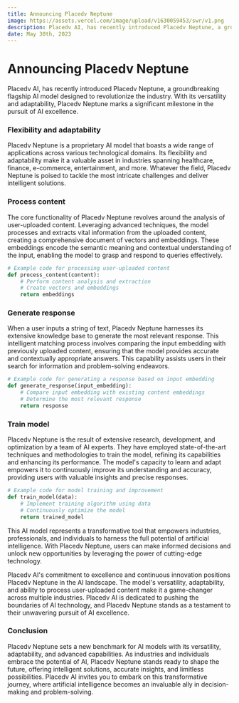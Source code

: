 ```yaml
---
title: Announcing Placedv Neptune
image: https://assets.vercel.com/image/upload/v1630059453/swr/v1.png
description: Placedv AI, has recently introduced Placedv Neptune, a groundbreaking flagship AI model designed to revolutionize the industry. With its versatility and adaptability, Placedv Neptune marks a significant milestone in the pursuit of AI excellence.
date: May 30th, 2023
---
```




# Announcing Placedv Neptune

<Authors date="May 30th, 2023">
    <Author name="Placedv AI" />
</Authors>

Placedv AI, has recently introduced Placedv Neptune, a groundbreaking flagship AI model designed to revolutionize the industry. With its versatility and adaptability, Placedv Neptune marks a significant milestone in the pursuit of AI excellence.

### Flexibility and adaptability

Placedv Neptune is a proprietary AI model that boasts a wide range of applications across various technological domains. Its flexibility and adaptability make it a valuable asset in industries spanning healthcare, finance, e-commerce, entertainment, and more. Whatever the field, Placedv Neptune is poised to tackle the most intricate challenges and deliver intelligent solutions.

### Process content

The core functionality of Placedv Neptune revolves around the analysis of user-uploaded content. Leveraging advanced techniques, the model processes and extracts vital information from the uploaded content, creating a comprehensive document of vectors and embeddings. These embeddings encode the semantic meaning and contextual understanding of the input, enabling the model to grasp and respond to queries effectively.

```python copy
# Example code for processing user-uploaded content
def process_content(content):
    # Perform content analysis and extraction
    # Create vectors and embeddings
    return embeddings
```

### Generate response

When a user inputs a string of text, Placedv Neptune harnesses its extensive knowledge base to generate the most relevant response. This intelligent matching process involves comparing the input embedding with previously uploaded content, ensuring that the model provides accurate and contextually appropriate answers. This capability assists users in their search for information and problem-solving endeavors.

```python copy
# Example code for generating a response based on input embedding
def generate_response(input_embedding):
    # Compare input embedding with existing content embeddings
    # Determine the most relevant response
    return response
```

### Train model

Placedv Neptune is the result of extensive research, development, and optimization by a team of AI experts. They have employed state-of-the-art techniques and methodologies to train the model, refining its capabilities and enhancing its performance. The model's capacity to learn and adapt empowers it to continuously improve its understanding and accuracy, providing users with valuable insights and precise responses.

```python copy
# Example code for model training and improvement
def train_model(data):
    # Implement training algorithm using data
    # Continuously optimize the model
    return trained_model
```

This AI model represents a transformative tool that empowers industries, professionals, and individuals to harness the full potential of artificial intelligence. With Placedv Neptune, users can make informed decisions and unlock new opportunities by leveraging the power of cutting-edge technology.

Placedv AI's commitment to excellence and continuous innovation positions Placedv Neptune in the AI landscape. The model's versatility, adaptability, and ability to process user-uploaded content make it a game-changer across multiple industries. Placedv AI is dedicated to pushing the boundaries of AI technology, and Placedv Neptune stands as a testament to their unwavering pursuit of AI excellence.

### Conclusion

Placedv Neptune sets a new benchmark for AI models with its versatility, adaptability, and advanced capabilities. As industries and individuals embrace the potential of AI, Placedv Neptune stands ready to shape the future, offering intelligent solutions, accurate insights, and limitless possibilities. Placedv AI invites you to embark on this transformative journey, where artificial intelligence becomes an invaluable ally in decision-making and problem-solving.

